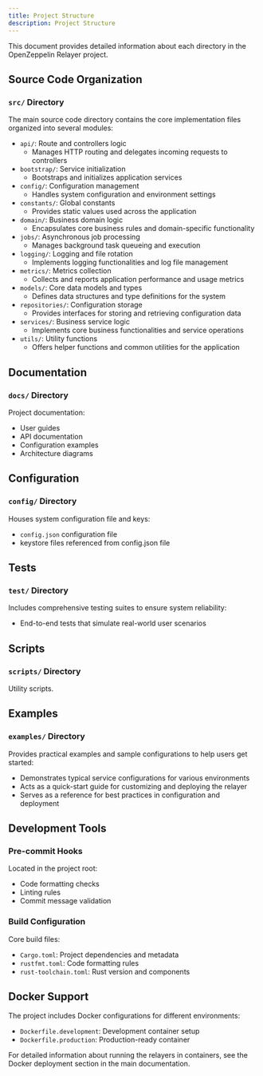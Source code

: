```yaml
---
title: Project Structure
description: Project Structure
---
```


This document provides detailed information about each directory in the OpenZeppelin Relayer project.

## Source Code Organization

### `src/` Directory
The main source code directory contains the core implementation files organized into several modules:

* `api/`: Route and controllers logic
  * Manages HTTP routing and delegates incoming requests to controllers
* `bootstrap/`: Service initialization
  * Bootstraps and initializes application services
* `config/`: Configuration management
  * Handles system configuration and environment settings
* `constants/`: Global constants
  * Provides static values used across the application
* `domain/`: Business domain logic
  * Encapsulates core business rules and domain-specific functionality
* `jobs/`: Asynchronous job processing
  * Manages background task queueing and execution
* `logging/`: Logging and file rotation
  * Implements logging functionalities and log file management
* `metrics/`: Metrics collection
  * Collects and reports application performance and usage metrics
* `models/`: Core data models and types
  * Defines data structures and type definitions for the system
* `repositories/`: Configuration storage
  * Provides interfaces for storing and retrieving configuration data
* `services/`: Business service logic
  * Implements core business functionalities and service operations
* `utils/`: Utility functions
  * Offers helper functions and common utilities for the application

## Documentation

### `docs/` Directory
Project documentation:

* User guides
* API documentation
* Configuration examples
* Architecture diagrams

## Configuration

### `config/` Directory

Houses system configuration file and keys:

* `config.json` configuration file
* keystore files referenced from config.json file

## Tests

### `test/` Directory

Includes comprehensive testing suites to ensure system reliability:

* End-to-end tests that simulate real-world user scenarios

## Scripts

### `scripts/` Directory

Utility scripts.

## Examples

### `examples/` Directory

Provides practical examples and sample configurations to help users get started:

* Demonstrates typical service configurations for various environments
* Acts as a quick-start guide for customizing and deploying the relayer
* Serves as a reference for best practices in configuration and deployment

## Development Tools

### Pre-commit Hooks
Located in the project root:

* Code formatting checks
* Linting rules
* Commit message validation

### Build Configuration
Core build files:

* `Cargo.toml`: Project dependencies and metadata
* `rustfmt.toml`: Code formatting rules
* `rust-toolchain.toml`: Rust version and components

## Docker Support

The project includes Docker configurations for different environments:

* `Dockerfile.development`: Development container setup
* `Dockerfile.production`: Production-ready container



For detailed information about running the relayers in containers, see the Docker deployment section in the main documentation.

